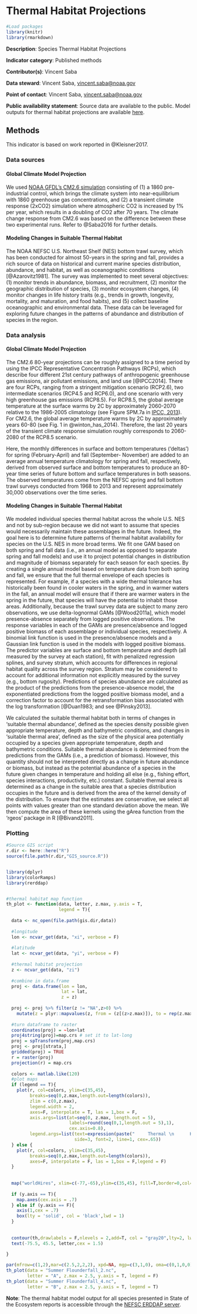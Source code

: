 # Thermal Habitat Projections


```r

#Load packages
library(knitr)
library(rmarkdown)

```
**Description**: Species Thermal Habitat Projections

**Indicator category**: Published methods

**Contributor(s)**: Vincent Saba
  
**Data steward**: Vincent Saba, <vincent.saba@noaa.gov>
  
**Point of contact**: Vincent Saba, <vincent.saba@noaa.gov>
  
**Public availability statement**: Source data are available to the public. Model outputs for thermal habitat projections are available [here](https://comet.nefsc.noaa.gov/erddap/info/index.html?page=1&itemsPerPage=1000).


## Methods
This indicator is based on work reported in @Kleisner2017.

### Data sources

#### Global Climate Model Projection
We used [NOAA GFDL's CM2.6 simulation](https://www.gfdl.noaa.gov/high-resolution-climate-modeling/) consisting of (1) a 1860 pre-industrial control, which brings the climate system into near-equilibrium with 1860 greenhouse gas concentrations, and (2) a transient climate response (2xCO2) simulation where atmospheric CO2 is increased by 1% per year, which results in a doubling of CO2 after 70 years. The climate change response from CM2.6 was based on the difference between these two experimental runs. Refer to @Saba2016 for further details. 

#### Modeling Changes in Suitable Thermal Habitat
The NOAA NEFSC U.S. Northeast Shelf (NES) bottom trawl survey, which has been conducted for almost 50-years in the spring and fall, provides a rich source of data on historical and current marine species distribution, abundance, and habitat, as well as oceanographic conditions [@Azarovitz1981]. The survey was implemented to meet several objectives: (1) monitor trends in abundance, biomass, and recruitment, (2) monitor the geographic distribution of species, (3) monitor ecosystem changes, (4) monitor changes in life history traits (e.g., trends in growth, longevity, mortality, and maturation, and food habits), and (5) collect baseline oceanographic and environmental data. These data can be leveraged for exploring future changes in the patterns of abundance and distribution of species in the region. 

<!-- ### Data extraction -->


### Data analysis
#### Global Climate Model Projection
The CM2.6 80-year projections can be roughly assigned to a time period by using the IPCC Representative Concentration Pathways (RCPs), which describe four different 21st century pathways of anthropogenic greenhouse gas emissions, air pollutant emissions, and land use [@IPCC2014]. There are four RCPs, ranging from a stringent mitigation scenario (RCP2.6), two intermediate scenarios (RCP4.5 and RCP6.0), and one scenario with very high greenhouse gas emissions (RCP8.5). For RCP8.5, the global average temperature at the surface warms by 2C by approximately 2060-2070 relative to the 1986-2005 climatology (see Figure SPM.7a in [IPCC, 2013](https://www.ipcc.ch/pdf/assessment-report/ar5/wg1/WG1AR5_SPM_FINAL.pdf)). For CM2.6, the global average temperature warms by 2C by approximately years 60-80 (see Fig. 1 in @winton_has_2014). Therefore, the last 20 years of the transient climate response simulation roughly corresponds to 2060-2080 of the RCP8.5 scenario. 

Here, the monthly differences in surface and bottom temperatures ('deltas') for spring (February-April) and fall (September- November) are added to an average annual temperature climatology for spring and fall, respectively, derived from observed surface and bottom temperatures to produce an 80-year time series of future bottom and surface temperatures in both seasons. The observed temperatures come from the NEFSC spring and fall bottom trawl surveys conducted from 1968 to 2013 and represent approximately 30,000 observations over the time series. 


#### Modeling Changes in Suitable Thermal Habitat
We modeled individual species thermal habitat across the whole U.S. NES and not by sub-region because we did not want to assume that species would necessarily maintain these assemblages in the future. Indeed, the goal here is to determine future patterns of thermal habitat availability for species on the U.S. NES in more broad terms. We fit one GAM based on both spring and fall data (i.e., an annual model as opposed to separate spring and fall models) and use it to project potential changes in distribution and magnitude of biomass separately for each season for each species. By creating a single annual model based on temperature data from both spring and fall, we ensure that the full thermal envelope of each species is represented. For example, if a species with a wide thermal tolerance has historically been found in cooler waters in the spring, and in warmer waters in the fall, an annual model will ensure that if there are warmer waters in the spring in the future, that species will have the potential to inhabit those areas. Additionally, because the trawl survey data are subject to many zero observations, we use delta-lognormal GAMs [@Wood2011a], which model presence-absence separately from logged positive observations. The response variables in each of the GAMs are presence/absence and logged positive biomass of each assemblage or individual species, respectively. A binomial link function is used in the presence/absence models and a Gaussian link function is used in the models with logged positive biomass. 
The predictor variables are surface and bottom temperature and depth (all measured by the survey at each station), fit with penalized regression splines, and survey stratum, which accounts for differences in regional habitat quality across the survey region. Stratum may be considered to account for additional information not explicitly measured by the survey (e.g., bottom rugosity). Predictions of species abundance are calculated as the product of the predictions from the presence-absence model, the exponentiated predictions from the logged positive biomass model, and a correction factor to account for the retransformation bias associated with the log transformation [@Duan1983; and see @Pinsky2013]. 

We calculated the suitable thermal habitat both in terms of changes in 'suitable thermal abundance', defined as the species density possible given appropriate temperature, depth and bathymetric conditions, and changes in 'suitable thermal area', defined as the size of the physical area potentially occupied by a species given appropriate temperature, depth and bathymetric conditions. Suitable thermal abundance is determined from the predictions from the GAMs (i.e., a prediction of biomass). However, this quantity should not be interpreted directly as a change in future abundance or biomass, but instead as the potential abundance of a species in the future given changes in temperature and holding all else (e.g., fishing effort, species interactions, productivity, etc.) constant. Suitable thermal area is determined as a change in the suitable area that a species distribution occupies in the future and is derived from the area of the kernel density of the distribution. To ensure that the estimates are conservative, we select all points with values greater than one standard deviation above the mean. We then compute the area of these kernels using the gArea function from the 'rgeos' package in R [@Bivand2011]. 

### Plotting

```r

#Source GIS script
r.dir <- here::here("R")
source(file.path(r.dir,"GIS_source.R"))


library(dplyr)
library(colorRamps)
library(rerddap)


#thermal habitat map function
th_plot <- function(data, letter, z.max, y.axis = T,
                    legend = T){
  
  data <- nc_open(file.path(gis.dir,data))
  
  #longitude
  lon <- ncvar_get(data, "xi", verbose = F)
  
  #latitude
  lat <- ncvar_get(data, "yi", verbose = F)
  
  #thermal habitat projection
  z <- ncvar_get(data, "zi")
  
  #combine in data.frame
  proj <- data.frame(lon = lon,
                     lat = lat,
                     z = z)
  
  proj <- proj %>% filter(z != "NA",z>0) %>% 
    mutate(z = plyr::mapvalues(z, from = (z[(z>z.max)]), to = rep(z.max,length(z[(z>z.max)]))))
  
  #turn dataframe to raster
  coordinates(proj) = ~lon+lat
  proj4string(proj)=map.crs # set it to lat-long
  proj = spTransform(proj,map.crs)
  proj <- proj[strata,]
  gridded(proj) = TRUE
  r = raster(proj)
  projection(r) = map.crs
  
  colors <- matlab.like(120)
  #plot maps
  if (legend == T){
    plot(r, col=colors, ylim=c(35,45),
         breaks=seq(0,z.max,length.out=length(colors)),
         zlim = c(0,z.max),
         legend.width = 2,
         axes=F, interpolate = T, las = 1,box = F,
         axis.args=list(at=seq(0, z.max, length.out = 5),
                        labels=round(seq(0,1,length.out = 5),1), 
                        cex.axis=0.8),
         legend.args=list(text=expression(paste("     Thermal \n      Habitat")),
                          side=3, font=2, line=1, cex=.65))
  } else {
    plot(r, col=colors, ylim=c(35,45),
         breaks=seq(0,z.max,length.out=length(colors)),
         axes=F, interpolate = F, las = 1,box = F,legend = F)
  }
  
  
  map("worldHires", xlim=c(-77,-65),ylim=c(35,45), fill=T,border=0,col="gray", add = T)
  
  if (y.axis == T){
    map.axes(cex.axis = .7)
  } else if (y.axis == F){
    axis(1,cex = .7)
    box(lty = 'solid', col = 'black',lwd = 1)
  }
  
  
  contour(th,drawlabels = F,nlevels = 2,add=T, col = "gray20",lty=2, lwd = 1)
  text(-75.5, 45.5, letter,cex = 1.5)
  
}

par(mfrow=c(1,2),mar=c(2.5,2,2,2), xpd=NA, mgp=c(3,1,0), oma=c(0,1,0,0), ann=F)
th_plot(data = "Summer Flounderfall_2.nc",
        letter = "A", z.max = 2.5, y.axis = T, legend = F)
th_plot(data = "Summer Flounderfall_4.nc",
        letter = "B", z.max = 2.5, y.axis = T, legend = T)

```


**Note**: The thermal habitat model output for all species presented in State of the Ecosystem reports is accessible through the [NEFSC ERDDAP server](https://comet.nefsc.noaa.gov/erddap/info/index.html?page=1&itemsPerPage=1000).